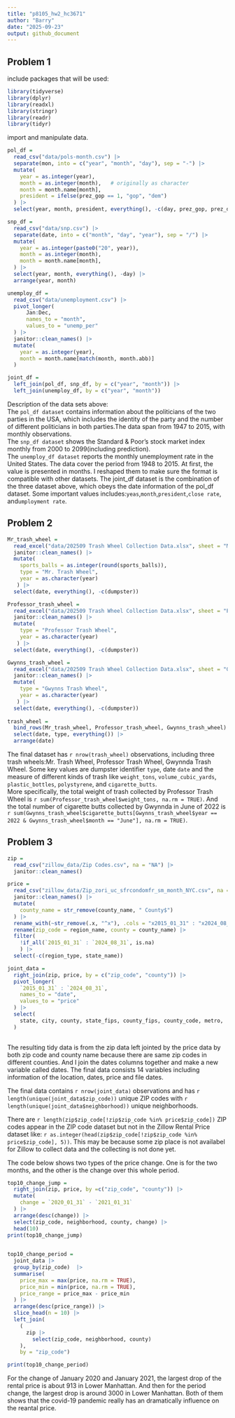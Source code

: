 ```yaml
---
title: "p8105_hw2_hc3671"
author: "Barry"
date: "2025-09-23"
output: github_document
---
```


## Problem 1

include packages that will be used:

```r
library(tidyverse)
library(dplyr)
library(readxl)
library(stringr)
library(readr)
library(tidyr)
```

import and manipulate data.

```r

pol_df = 
  read_csv("data/pols-month.csv") |> 
  separate(mon, into = c("year", "month", "day"), sep = "-") |> 
  mutate(
    year = as.integer(year),
    month = as.integer(month),   # originally as character
    month = month.name[month],
    president = ifelse(prez_gop == 1, "gop", "dem")
  ) |> 
  select(year, month, president, everything(), -c(day, prez_gop, prez_dem), )

snp_df = 
  read_csv("data/snp.csv") |> 
  separate(date, into = c("month", "day", "year"), sep = "/") |> 
  mutate(
    year = as.integer(paste0("20", year)),
    month = as.integer(month),
    month = month.name[month],
  ) |> 
  select(year, month, everything(), -day) |> 
  arrange(year, month)

unemploy_df = 
  read_csv("data/unemployment.csv") |>
  pivot_longer(
      Jan:Dec,
      names_to = "month",
      values_to = "unemp_per"
  ) |> 
  janitor::clean_names() |> 
  mutate(
    year = as.integer(year),
    month = month.name[match(month, month.abb)]
  )

joint_df = 
  left_join(pol_df, snp_df, by = c("year", "month")) |> 
  left_join(unemploy_df, by = c("year", "month"))
```

Description of the data sets above:\
The `pol_df dataset` contains information about the politicians of the two parties in the USA, which includes the identity of the party and the number of different politicians in both parties.The data span from 1947 to 2015, with monthly observations.\
The `snp_df dataset` shows the Standard & Poor’s stock market index monthly from 2000 to 2099(including prediction).\
The `unemploy_df dataset` reports the monthly unemployment rate in the United States. The data cover the period from 1948 to 2015. At first, the value is presented in months. I reshaped them to make sure the format is compatible with other datasets. The joint_df dataset is the combination of the three dataset above, which obeys the date information of the pol_df dataset. Some important values includes:`yeas`,`month`,`president`,`close rate`, and`umployment rate`.\

## Problem 2

```r
Mr_trash_wheel = 
  read_excel("data/202509 Trash Wheel Collection Data.xlsx", sheet = "Mr. Trash Wheel", range = "A2:N709") |> 
  janitor::clean_names() |> 
  mutate(
    sports_balls = as.integer(round(sports_balls)),
    type = "Mr. Trash Wheel",
    year = as.character(year)
   ) |> 
  select(date, everything(), -c(dumpster))

Professor_trash_wheel = 
  read_excel("data/202509 Trash Wheel Collection Data.xlsx", sheet = "Professor Trash Wheel", range = "A2:M134") |> 
  janitor::clean_names() |> 
  mutate(
    type = "Professor Trash Wheel",
    year = as.character(year)
   ) |> 
  select(date, everything(), -c(dumpster))

Gwynns_trash_wheel = 
  read_excel("data/202509 Trash Wheel Collection Data.xlsx", sheet = "Gwynns Falls Trash Wheel", range = "A2:L351") |> 
  janitor::clean_names() |> 
  mutate(
    type = "Gwynns Trash Wheel",
    year = as.character(year)
   ) |> 
  select(date, everything(), -c(dumpster))
  
trash_wheel = 
  bind_rows(Mr_trash_wheel, Professor_trash_wheel, Gwynns_trash_wheel) |> 
  select(date, type, everything()) |> 
  arrange(date)

```

The final dataset has `r nrow(trash_wheel)` observations, including three trash wheels:Mr. Trash Wheel, Professor Trash Wheel, Gwynnda Trash Wheel. Some key values are dumpster identifier `type`, date `date` and the measure of different kinds of trash like `weight_tons`, `volume_cubic_yards`, `plastic_bottles`, `polystyrene`, and `cigarette_butts`.\
More specifically, the total weight of trash collected by Professor Trash Wheel is `r sum(Professor_trash_wheel$weight_tons, na.rm = TRUE)`. And the total number of cigarette butts collected by Gwynnda in June of 2022 is `r sum(Gwynns_trash_wheel$cigarette_butts[Gwynns_trash_wheel$year == 2022 & Gwynns_trash_wheel$month == "June"], na.rm = TRUE)`.

## Problem 3

```r
zip = 
  read_csv("zillow_data/Zip Codes.csv", na = "NA") |> 
  janitor::clean_names() 

price = 
  read_csv("zillow_data/Zip_zori_uc_sfrcondomfr_sm_month_NYC.csv", na = "NA") |> 
  janitor::clean_names() |> 
  mutate(
    county_name = str_remove(county_name, " County$")
  ) |> 
  rename_with(~str_remove(.x, "^x"), .cols = "x2015_01_31" : "x2024_08_31") |> 
  rename(zip_code = region_name, county = county_name) |> 
  filter(
    !if_all(`2015_01_31` : `2024_08_31`, is.na)
    ) |> 
  select(-c(region_type, state_name))

joint_data = 
  right_join(zip, price, by = c("zip_code", "county")) |> 
  pivot_longer(
    `2015_01_31` : `2024_08_31`,
    names_to = "date",
    values_to = "price"
  ) |> 
  select(
    state, city, county, state_fips, county_fips, county_code, metro,      neighborhood, zip_code, region_id, size_rank, date, price,             file_date
  )
  

```

The resulting tidy data is from the zip data left jointed by the price data by both zip code and county name because there are same zip codes in different counties. And I join the dates columns together and make a new variable called dates. The final data consists 14 variables including information of the location, dates, price and file dates.

The final data contains `r nrow(joint_data)` observations and has `r length(unique(joint_data$zip_code))` unique ZIP codes with `r length(unique(joint_data$neighborhood))` unique neighborhoods.

There are `r length(zip$zip_code[!zip$zip_code %in% price$zip_code])` ZIP codes appear in the ZIP code dataset but not in the Zillow Rental Price dataset like: `r as.integer(head(zip$zip_code[!zip$zip_code %in% price$zip_code], 5))`. This may be because some zip place is not availabel for Zillow to collect data and the collecting is not done yet.

The code below shows two types of the price change. One is for the two months, and the other is the change over this whole period.

```r

top10_change_jump = 
  right_join(zip, price, by =c("zip_code", "county")) |> 
  mutate(
    change = `2020_01_31` - `2021_01_31`
  ) |> 
  arrange(desc(change)) |> 
  select(zip_code, neighborhood, county, change) |> 
  head(10)
print(top10_change_jump)

  
top10_change_period = 
  joint_data |> 
  group_by(zip_code)  |> 
  summarise(
    price_max = max(price, na.rm = TRUE),
    price_min = min(price, na.rm = TRUE),
    price_range = price_max - price_min
  ) |> 
  arrange(desc(price_range)) |> 
  slice_head(n = 10) |> 
  left_join(
    (
      zip |> 
        select(zip_code, neighborhood, county)
    ),
    by = "zip_code")

print(top10_change_period)

```

For the change of January 2020 and January 2021, the largest drop of the rental price is about 913 in Lower Manhattan. And then for the period change, the largest drop is around 3000 in Lower Manhattan. Both of them shows that the covid-19 pandemic really has an dramatically influence on the reantal price.
